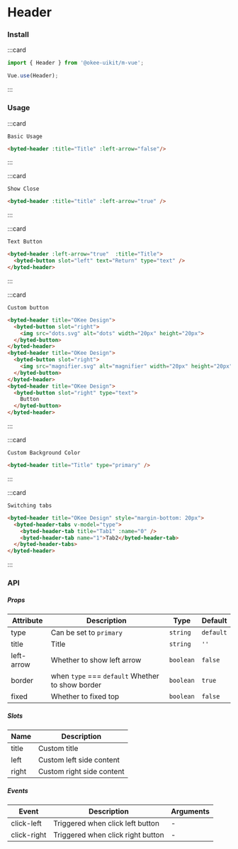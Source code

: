 # Header

### Install

:::card

```javascript
import { Header } from '@okee-uikit/m-vue';

Vue.use(Header);
```

:::

### Usage

:::card

```topic
Basic Usage
```

```html
<byted-header :title="Title" :left-arrow="false"/>
```

:::

:::card

```topic
Show Close
```

```html
<byted-header :title="title" :left-arrow="true" />
```

:::

:::card

```topic
Text Button
```

```html
<byted-header :left-arrow="true"  :title="Title">
  <byted-button slot="left" text="Return" type="text" />
</byted-header>
```

:::

:::card

```topic
Custom button
```

```html
<byted-header title="OKee Design">
  <byted-button slot="right">
    <img src="dots.svg" alt="dots" width="20px" height="20px">
  </byted-button>
</byted-header>
<byted-header title="OKee Design">
  <byted-button slot="right">
    <img src="magnifier.svg" alt="magnifier" width="20px" height="20px">
  </byted-button>
</byted-header>
<byted-header title="OKee Design">
  <byted-button slot="right" type="text">
    Button
  </byted-button>
</byted-header>
```

:::

:::card

```topic
Custom Background Color
```

```html
<byted-header title="Title" type="primary" />
```

:::

:::card

```topic
Switching tabs
```

```html
<byted-header title="OKee Design" style="margin-bottom: 20px">
  <byted-header-tabs v-model="type">
    <byted-header-tab title="Tab1" :name="0" />
    <byted-header-tab name="1">Tab2</byted-header-tab>
  </byted-header-tabs>
</byted-header>
```

:::

### API

##### Props

| Attribute  | Description                                      | Type      | Default   |
| ---------- | ------------------------------------------------ | --------- | --------- |
| type       | Can be set to `primary`                          | `string`  | `default` |
| title      | Title                                            | `string`  | `''`      |
| left-arrow | Whether to show left arrow                       | `boolean` | `false`   |
| border     | when `type` === `default` Whether to show border | `boolean` | `true`    |
| fixed      | Whether to fixed top                             | `boolean` | `false`   |

##### Slots

| Name  | Description               |
| ----- | ------------------------- |
| title | Custom title              |
| left  | Custom left side content  |
| right | Custom right side content |

##### Events

| Event       | Description                       | Arguments |
| ----------- | --------------------------------- | --------- |
| click-left  | Triggered when click left button  | -         |
| click-right | Triggered when click right button | -         |
